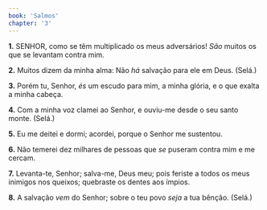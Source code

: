 ```yaml
---
book: 'Salmos'
chapter: '3'
---
```


**1.** SENHOR, como se têm multiplicado os meus adversários! *São* muitos os que se levantam contra mim.

**2.** Muitos dizem da minha alma: Não *há* salvação para ele em Deus. (Selá.)

**3.** Porém tu, Senhor, *és* um escudo para mim, a minha glória, e o que exalta a minha cabeça.

**4.** Com a minha voz clamei ao Senhor, e ouviu-me desde o seu santo monte. (Selá.)

**5.** Eu me deitei e dormi; acordei, porque o Senhor me sustentou.

**6.** Não temerei dez milhares de pessoas que *se* puseram contra mim e me cercam.

**7.** Levanta-te, Senhor; salva-me, Deus meu; pois feriste a todos os meus inimigos nos queixos; quebraste os dentes aos ímpios.

**8.** A salvação *vem* do Senhor; sobre o teu povo *seja* a tua bênção. (Selá.)